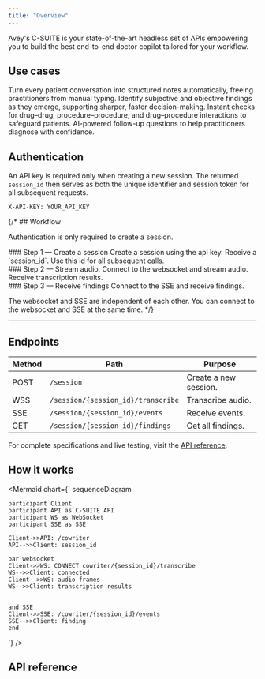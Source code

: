 ```yaml
---
title: "Overview"
---
```




Avey's C-SUITE is your state-of-the-art headless set of APIs empowering you to build the best end-to-end doctor copilot tailored for your workflow.


## Use cases
<Cards className="grid grid-cols-2">
<Card title="Real-time medical documentation">
Turn every patient conversation into structured notes automatically, freeing practitioners from manual typing.  
</Card>

<Card title="Clinical insights">
Identify subjective and objective findings as they emerge, supporting sharper, faster decision-making.  
</Card>


<Card title="Medical adjudication (Coming Soon)">
Instant checks for drug–drug, procedure–procedure, and drug–procedure interactions to safeguard patients.  
</Card>

<Card title="Smarter diagnosis (Coming Soon)">
AI-powered follow-up questions to help practitioners diagnose with confidence.  
</Card>
</Cards>


## Authentication

An API key is required only when creating a new session. The returned `session_id`
 then serves as both the unique identifier and session token for all subsequent requests.

```http
X-API-KEY: YOUR_API_KEY
```

{/* ## Workflow



  <Callout type="info">Authentication is only required to create a session.</Callout>

<div className="fd-steps">
  <div className="fd-step">
    <div className="fd-step-content">
### Step 1 — Create a session
Create a session using the api key.  
Receive a `session_id`. Use this id for all subsequent calls.
    </div> 
  </div>
    <div className="fd-step">
    <div className="fd-step-content">
### Step 2 — Stream audio.
Connect to the websocket and stream audio.
Receive transcription results.
    </div> 
  </div>
    <div className="fd-step">
    <div className="fd-step-content">
### Step 3 — Receive findings
Connect to the SSE and receive findings.  
    </div>
  </div>
</div>

<Callout type="info">The websocket and SSE are independent of each other. You can connect to the websocket and SSE at the same time.</Callout> */}

---

## Endpoints

| Method | Path                      | Purpose |
|--------|----------------------------|---------|
| POST   | `/session`             | Create a new session. |
| WSS   | `/session/{session_id}/transcribe`            | Transcribe audio. |
| SSE   | `/session/{session_id}/events`            | Receive events. |
| GET   | `/session/{session_id}/findings`            | Get all findings. |

For complete specifications and live testing, visit the 
<a href="#api-reference" 
className="underline decoration-current hover:text-av-gray-500 hover:decoration-av-gray-500 transition-colors duration-300">API reference</a>.


## How it works

<Mermaid
  chart={`
sequenceDiagram

    participant Client
    participant API as C-SUITE API
    participant WS as WebSocket 
    participant SSE as SSE 

    Client->>API: /cowriter
    API-->>Client: session_id

    par websocket
    Client->>WS: CONNECT cowriter/{session_id}/transcribe
    WS-->>Client: connected
    Client-->>WS: audio frames
    WS-->>Client: transcription results


    and SSE
    Client->>SSE: /cowriter/{session_id}/events
    SSE-->>Client: finding
    end
`}
/>




## API reference
<Cards className="grid grid-cols-3 ">
  <Card
      className="flex items-center gap-2 group transition-all duration-300 hover:[&>div]:bg-fd-info [&>div]:transition-all [&>div]:duration-300"
      href="/cowriter/createSession" title="Create session"
  />
  <Card className="flex items-center gap-2 group transition-all duration-300 hover:[&>div]:bg-fd-info [&>div]:transition-all [&>div]:duration-300" 
    href="/cowriter/websocket" title="Speech WebSocket"
  />
  <Card
    className="flex items-center gap-2 group transition-all duration-300 hover:[&>div]:bg-fd-info [&>div]:transition-all [&>div]:duration-300"
    href="/cowriter/sse" title="Notifications SSE"
  />
  <Card
    className="flex items-center gap-2 group transition-all duration-300 hover:[&>div]:bg-fd-info [&>div]:transition-all [&>div]:duration-300"
    href="/cowriter/getFindings" title="Get findings"
  />
</Cards>
